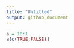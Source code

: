 ```yaml
---
title: "Untitled"
output: github_document
---
```


```r
a = 10:1  
a[c(TRUE,FALSE)]

```

